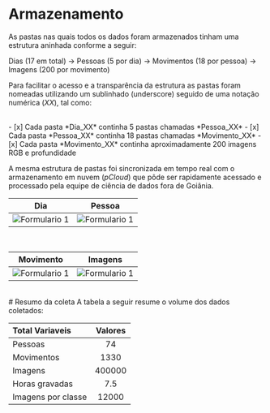 

# Armazenamento

As pastas nas quais todos os dados foram armazenados tinham uma estrutura aninhada conforme a seguir:

Dias (17 em total) -> Pessoas (5 por dia) -> Movimentos (18 por pessoa) -> Imagens (200 por movimento)  


Para facilitar o acesso e a transparência da estrutura as pastas foram nomeadas utilizando um sublinhado (underscore) seguido de uma notação numérica (*XX*), tal como:

<br/>
- [x] Cada pasta *Dia_XX* continha 5 pastas chamadas *Pessoa_XX*
- [x] Cada pasta *Pessoa_XX* continha 18 pastas chamadas *Movimento_XX*
- [x] Cada pasta *Movimento_XX* continha aproximadamente 200 imagens RGB e profundidade

A mesma estrutura de pastas foi sincronizada em tempo real com o armazenamento em nuvem (*pCloud*) que pôde ser rapidamente acessado e processado pela equipe de ciência de dados fora de Goiânia.


Dia             |  Pessoa |
:-------------------------:|:-------------------------:|
<Image src="/coletaDados/pcloud_1.png" alt="Formulario 1" width={500} height={500} />  |  <Image src="/coletaDados/pcloud_2.png" alt="Formulario 1" width={500} height={500} /> 

<br/>

Movimento | Imagens 
:-------------------------:|:-------------------------:
  <Image src="/coletaDados/pcloud_3.png" alt="Formulario 1" width={500} height={500} /> |  <Image src="/coletaDados/pcloud_4.png" alt="Formulario 1" width={500} height={500} />

<br/>
# Resumo da coleta
A tabela a seguir resume o volume dos dados coletados:


| Total  Variaveis      | Valores | 
| :------------         | :---------:   |
| Pessoas         |    74         | 
| Movimentos      |    1330       |   
| Imagens         |    400000     |   
| Horas gravadas  |    7.5        |   
| Imagens por classe    |    12000      |   


